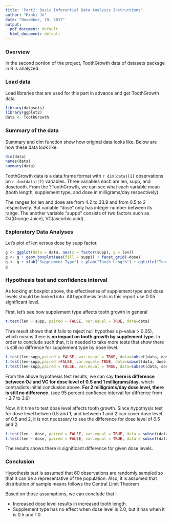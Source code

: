 ```yaml
---
title: 'Part2: Basic Inferential Data Analysis Instructions'
author: "Minki Jo"
date: "November, 19, 2017"
output:
  pdf_document: default
  html_document: default
---
```


### Overview
In the second portion of the project, ToothGrowth data of datasets package in R is analyzed.

### Load data
Load libraries that are used for this part in advance and get ToothGrowth data
```r
library(datasets)
library(ggplot2)
data <- ToothGrowth
```

### Summary of the data
Summary and dim function show how original data looks like. Below are how these data look like.
```r
dim(data)
names(data)
summary(data)
```

ToothGrowth data is a data.frame format with `r dim(data)[1]` observations on `r dim(data)[2]` variables. Three variables each are len, supp, and dosetooth. From the ?ToothGrowth, we can see what each variable mean (tooth length, supplement type, and dose in milligrams/day respectively)

The ranges for len and dose are from 4.2 to 33.9 and from 0.5 to 2 respectively. But variable "dose" only has integer number between its range. The another variable "suppp" consists of two factors such as OJ(Orange Juice), VC(ascorbic acid).

### Exploratory Data Analyses

Let's plot of len versus dose by supp factor.

```r
g <- ggplot(data = data, aes(x = factor(supp), y = len))
g <- g + geom_boxplot(aes(fill = supp)) + facet_grid(~dose) 
g <- g + xlab("Supplement Type") + ylab("Tooth Length") + ggtitle("Tooth growth by supplement type and amount of dose levels") + theme_bw()+ labs(colour="Male/Female") 
g
```

### Hypothesis test and confidence interval
As looking at boxplot above, the effectivenss of supplement type and dose levels should be looked into. All hypothesis tests in this report use 0.05 significant level.

First, let's see how supplement type affects tooth growth in general

```r
t.test(len ~ supp, paired = FALSE, var.equal = TRUE, data=data)
```
Thre result shows that it fails to reject null hypothesis p-value > 0.05), which means there is **no impact on tooth growth by supplement type.** In order to conclude such that, it is needed to take more tests that show there is still no diffrence for supplement type by dose level. 

```r
t.test(len~supp,paired = FALSE, var.equal = TRUE, data=subset(data, dose == 0.5))
t.test(len~supp,paired =FALSE, var.equal= TRUE, data=subset(data, dose == 1))
t.test(len~supp,paired = FALSE, var.equal = TRUE, data=subset(data, dose == 2))
```
From the above hypothesis test results, we can say **there is difference between OJ and VC for dose level of 0.5 and 1 milligrams/day**, which contradicts initial conclusion above. **For 2 milligrams/day dose level, there is still no difference.** (see 95 percent confience interval for diffrence from -.3.7 to 3.6)

Now, it it time to test dose level affects tooth growth. Since hypothysis test for dose level betwen 0.5 and 1, and between 1 and 2 can cover dose level of 0.5 and 2, it is not necessary to see the difference for dose level of 0.5 and 2.

```r
t.test(len ~ dose, paired = FALSE, var.equal = TRUE, data = subset(data, dose %in% c(0.5,1.0)))
t.test(len ~ dose, paired = FALSE, var.equal = TRUE, data = subset(data, dose %in% c(1.0,2.0)))
```

The results shows there is significant difference for given dose levels. 

### Conclusion
Hypothesis test is assumed that 60 observations are randomly sampled so that it can be a representative of the population. Also, it is assumed that distribution of sample means follows the Central Limit Theorem 

Based on those assumptions, we can conclude that :

+ Increased dose level results in increased tooth length.
+ Supplement type has no effect when dose level is 2.0, but it has when it is 0.5 and 1.0
